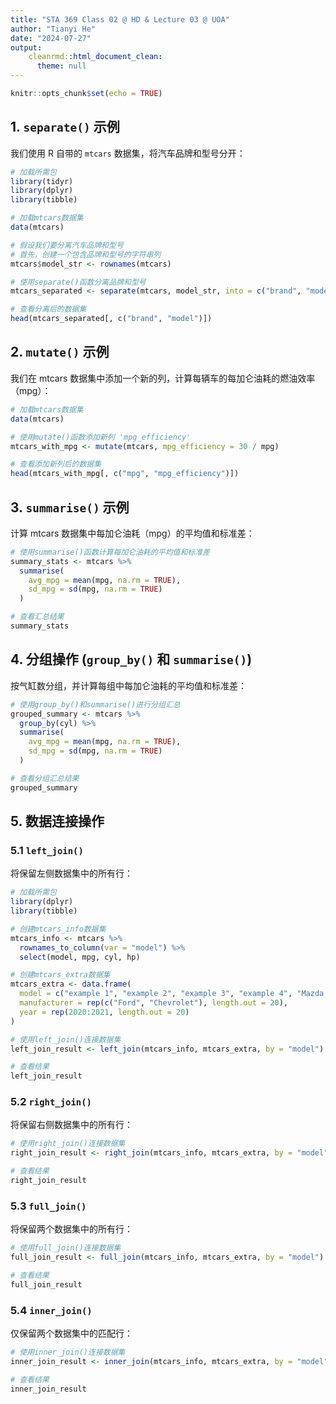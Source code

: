 ---
title: "STA 369 Class 02 @ HD & Lecture 03 @ UOA"
author: "Tianyi He"
date: "2024-07-27"
output:
    cleanrmd::html_document_clean:
      theme: null
---

```{r setup, include=FALSE}
knitr::opts_chunk$set(echo = TRUE)
```

## 1. `separate()` 示例

我们使用 R 自带的 `mtcars` 数据集，将汽车品牌和型号分开：

```{r separate-example, echo=TRUE, message=FALSE, warning=FALSE}
# 加载所需包
library(tidyr)
library(dplyr)
library(tibble)

# 加载mtcars数据集
data(mtcars)

# 假设我们要分离汽车品牌和型号
# 首先，创建一个包含品牌和型号的字符串列
mtcars$model_str <- rownames(mtcars)

# 使用separate()函数分离品牌和型号
mtcars_separated <- separate(mtcars, model_str, into = c("brand", "model"), sep = " ")

# 查看分离后的数据集
head(mtcars_separated[, c("brand", "model")])
```

## 2. `mutate()` 示例
我们在 mtcars 数据集中添加一个新的列，计算每辆车的每加仑油耗的燃油效率（mpg）：

```{r}
# 加载mtcars数据集
data(mtcars)

# 使用mutate()函数添加新列 'mpg_efficiency'
mtcars_with_mpg <- mutate(mtcars, mpg_efficiency = 30 / mpg)

# 查看添加新列后的数据集
head(mtcars_with_mpg[, c("mpg", "mpg_efficiency")])

```

## 3. `summarise()` 示例
计算 mtcars 数据集中每加仑油耗（mpg）的平均值和标准差：

```{r}
# 使用summarise()函数计算每加仑油耗的平均值和标准差
summary_stats <- mtcars %>%
  summarise(
    avg_mpg = mean(mpg, na.rm = TRUE),
    sd_mpg = sd(mpg, na.rm = TRUE)
  )

# 查看汇总结果
summary_stats

```

## 4. 分组操作 (`group_by()` 和 `summarise()`)
按气缸数分组，并计算每组中每加仑油耗的平均值和标准差：

```{r}
# 使用group_by()和summarise()进行分组汇总
grouped_summary <- mtcars %>%
  group_by(cyl) %>%
  summarise(
    avg_mpg = mean(mpg, na.rm = TRUE),
    sd_mpg = sd(mpg, na.rm = TRUE)
  )

# 查看分组汇总结果
grouped_summary

```

## 5. 数据连接操作
### 5.1 `left_join()`
将保留左侧数据集中的所有行：

```{r}
# 加载所需包
library(dplyr)
library(tibble)

# 创建mtcars_info数据集
mtcars_info <- mtcars %>%
  rownames_to_column(var = "model") %>%
  select(model, mpg, cyl, hp)

# 创建mtcars_extra数据集
mtcars_extra <- data.frame(
  model = c("example 1", "example 2", "example 3", "example 4", "Mazda RX4", "Mazda RX4 Wag", "example 11", "example 22", "example 33", "example 44", "example 111", "example 222", "example 333", "example 444", "example 1111", "example 2222", "example 3333", "example 4444", "example 15", "example 25"),
  manufacturer = rep(c("Ford", "Chevrolet"), length.out = 20),
  year = rep(2020:2021, length.out = 20)
)

# 使用left_join()连接数据集
left_join_result <- left_join(mtcars_info, mtcars_extra, by = "model")

# 查看结果
left_join_result

```

### 5.2 `right_join()`
将保留右侧数据集中的所有行：
```{r}
# 使用right_join()连接数据集
right_join_result <- right_join(mtcars_info, mtcars_extra, by = "model")

# 查看结果
right_join_result

```

### 5.3 `full_join()`
将保留两个数据集中的所有行：
```{r}
# 使用full_join()连接数据集
full_join_result <- full_join(mtcars_info, mtcars_extra, by = "model")

# 查看结果
full_join_result

```

### 5.4 `inner_join()`
仅保留两个数据集中的匹配行：

```{r}
# 使用inner_join()连接数据集
inner_join_result <- inner_join(mtcars_info, mtcars_extra, by = "model")

# 查看结果
inner_join_result

```

